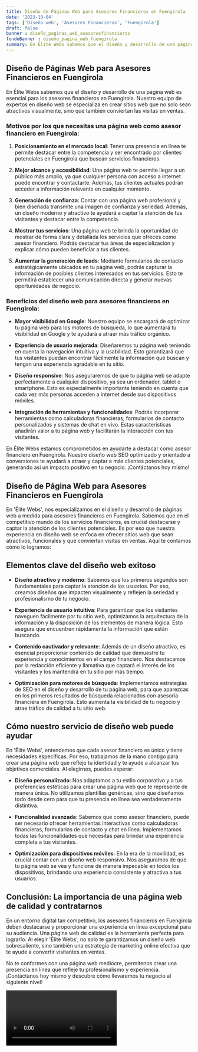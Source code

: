 ```yaml
---
title: Diseño de Páginas Web para Asesores Financieros en Fuengirola
date: '2023-10-04'
tags: ['Diseño web', 'Asesores Financieros', 'Fuengirola']
draft: false
banner : diseño_paginas_web_asesoresfinancieros
fondoBanner : diseño_pagina_web_fuengirola
summary: En Élite Webs sabemos que el diseño y desarrollo de una página web es esencial para los asesores financieros en Fuengirola. Nuestro equipo de expertos en diseño web se especializa en crear sitios web que no solo sean atractivos visualmente, sino que también conviertan las visitas en ventas. 
---
```


## Diseño de Páginas Web para Asesores Financieros en Fuengirola

En Élite Webs sabemos que el diseño y desarrollo de una página web es esencial para los asesores financieros en Fuengirola. Nuestro equipo de expertos en diseño web se especializa en crear sitios web que no solo sean atractivos visualmente, sino que también conviertan las visitas en ventas. 

### Motivos por los que necesitas una página web como asesor financiero en Fuengirola:

1. **Posicionamiento en el mercado local**: Tener una presencia en línea te permite destacar entre la competencia y ser encontrado por clientes potenciales en Fuengirola que buscan servicios financieros.

2. **Mejor alcance y accesibilidad**: Una página web te permite llegar a un público más amplio, ya que cualquier persona con acceso a internet puede encontrar y contactarte. Además, tus clientes actuales podrán acceder a información relevante en cualquier momento.

3. **Generación de confianza**: Contar con una página web profesional y bien diseñada transmite una imagen de confianza y seriedad. Además, un diseño moderno y atractivo te ayudará a captar la atención de tus visitantes y destacar entre la competencia.

4. **Mostrar tus servicios**: Una página web te brinda la oportunidad de mostrar de forma clara y detallada los servicios que ofreces como asesor financiero. Podrás destacar tus áreas de especialización y explicar cómo pueden beneficiar a tus clientes.

5. **Aumentar la generación de leads**: Mediante formularios de contacto estratégicamente ubicados en tu página web, podrás capturar la información de posibles clientes interesados en tus servicios. Esto te permitirá establecer una comunicación directa y generar nuevas oportunidades de negocio.

### Beneficios del diseño web para asesores financieros en Fuengirola:

* **Mayor visibilidad en Google**: Nuestro equipo se encargará de optimizar tu página web para los motores de búsqueda, lo que aumentará tu visibilidad en Google y te ayudará a atraer más tráfico orgánico.

* **Experiencia de usuario mejorada**: Diseñaremos tu página web teniendo en cuenta la navegación intuitiva y la usabilidad. Esto garantizará que tus visitantes puedan encontrar fácilmente la información que buscan y tengan una experiencia agradable en tu sitio.

* **Diseño responsive**: Nos aseguraremos de que tu página web se adapte perfectamente a cualquier dispositivo, ya sea un ordenador, tablet o smartphone. Esto es especialmente importante teniendo en cuenta que cada vez más personas acceden a internet desde sus dispositivos móviles.

* **Integración de herramientas y funcionalidades**: Podrás incorporar herramientas como calculadoras financieras, formularios de contacto personalizados y sistemas de chat en vivo. Estas características añadirán valor a tu página web y facilitarán la interacción con tus visitantes.

En Élite Webs estamos comprometidos en ayudarte a destacar como asesor financiero en Fuengirola. Nuestro diseño web SEO optimizado y orientado a conversiones te ayudará a atraer y captar a más clientes potenciales, generando así un impacto positivo en tu negocio. ¡Contáctanos hoy mismo!

<GifSeo />

<Cta />

## Diseño de Página Web para Asesores Financieros en Fuengirola

En 'Élite Webs', nos especializamos en el diseño y desarrollo de páginas web a medida para asesores financieros en Fuengirola. Sabemos que en el competitivo mundo de los servicios financieros, es crucial destacarse y captar la atención de los clientes potenciales. Es por eso que nuestra experiencia en diseño web se enfoca en ofrecer sitios web que sean atractivos, funcionales y que conviertan visitas en ventas. Aquí te contamos cómo lo logramos:

## Elementos clave del diseño web exitoso

- **Diseño atractivo y moderno**: Sabemos que los primeros segundos son fundamentales para captar la atención de los usuarios. Por eso, creamos diseños que impacten visualmente y reflejen la seriedad y profesionalismo de tu negocio.

- **Experiencia de usuario intuitiva**: Para garantizar que los visitantes naveguen fácilmente por tu sitio web, optimizamos la arquitectura de la información y la disposición de los elementos de manera lógica. Esto asegura que encuentren rápidamente la información que están buscando.

- **Contenido cautivador y relevante**: Además de un diseño atractivo, es esencial proporcionar contenido de calidad que demuestre tu experiencia y conocimientos en el campo financiero. Nos destacamos por la redacción eficiente y llamativa que captará el interés de los visitantes y los mantendrá en tu sitio por más tiempo.

- **Optimización para motores de búsqueda**: Implementamos estrategias de SEO en el diseño y desarrollo de tu página web, para que aparezcas en los primeros resultados de búsqueda relacionados con asesoría financiera en Fuengirola. Esto aumenta la visibilidad de tu negocio y atrae tráfico de calidad a tu sitio web.

## Cómo nuestro servicio de diseño web puede ayudar

En 'Élite Webs', entendemos que cada asesor financiero es único y tiene necesidades específicas. Por eso, trabajamos de la mano contigo para crear una página web que refleje tu identidad y te ayude a alcanzar tus objetivos comerciales. Al elegirnos, puedes esperar:

- **Diseño personalizado**: Nos adaptamos a tu estilo corporativo y a tus preferencias estéticas para crear una página web que te represente de manera única. No utilizamos plantillas genéricas, sino que diseñamos todo desde cero para que tu presencia en línea sea verdaderamente distintiva.

- **Funcionalidad avanzada**: Sabemos que como asesor financiero, puede ser necesario ofrecer herramientas interactivas como calculadoras financieras, formularios de contacto y chat en línea. Implementamos todas las funcionalidades que necesitas para brindar una experiencia completa a tus visitantes.

- **Optimización para dispositivos móviles**: En la era de la movilidad, es crucial contar con un diseño web responsivo. Nos aseguramos de que tu página web se vea y funcione de manera impecable en todos los dispositivos, brindando una experiencia consistente y atractiva a tus usuarios.

## Conclusión: La importancia de una página web de calidad y contratarnos

En un entorno digital tan competitivo, los asesores financieros en Fuengirola deben destacarse y proporcionar una experiencia en línea excepcional para su audiencia. Una página web de calidad es la herramienta perfecta para lograrlo. Al elegir 'Élite Webs', no solo te garantizamos un diseño web sobresaliente, sino también una estrategia de marketing online efectiva que te ayude a convertir visitantes en ventas.

No te conformes con una página web mediocre, permítenos crear una presencia en línea que refleje tu profesionalismo y experiencia. ¡Contáctanos hoy mismo y descubre cómo llevaremos tu negocio al siguiente nivel!

<Video />

<CtaBot job='Asesores Financieros' city='Fuengirola'/>

<Gmaps query='Fuengirola+españa+maps' />